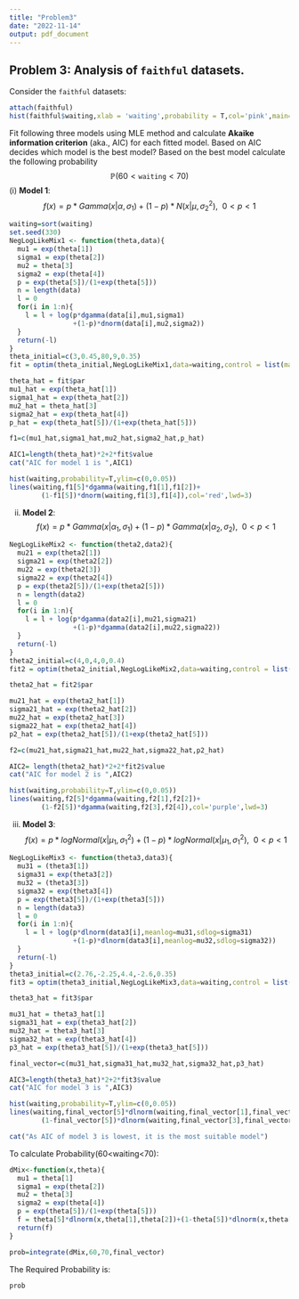 ```yaml
---
title: "Problem3"
date: "2022-11-14"
output: pdf_document
---
```

## Problem 3: Analysis of `faithful` datasets.

Consider the `faithful` datasets:
```r
attach(faithful)
hist(faithful$waiting,xlab = 'waiting',probability = T,col='pink',main='')
```

Fit following three models using MLE method and calculate **Akaike information criterion** (aka., AIC) for each fitted model. Based on AIC decides which model is the best model? Based on the best model calculate the following probability
$$
\mathbb{P}(60<\texttt{waiting}<70)
$$
(i) **Model 1**:
$$
f(x)=p*Gamma(x|\alpha,\sigma_1)+(1-p)*N(x|\mu,\sigma_2^2),~~0<p<1
$$
```r
waiting=sort(waiting)
set.seed(330)
NegLogLikeMix1 <- function(theta,data){
  mu1 = exp(theta[1])
  sigma1 = exp(theta[2])
  mu2 = theta[3]
  sigma2 = exp(theta[4])
  p = exp(theta[5])/(1+exp(theta[5]))
  n = length(data)
  l = 0
  for(i in 1:n){
    l = l + log(p*dgamma(data[i],mu1,sigma1)
                +(1-p)*dnorm(data[i],mu2,sigma2))
  }
  return(-l)
}
theta_initial=c(3,0.45,80,9,0.35)
fit = optim(theta_initial,NegLogLikeMix1,data=waiting,control = list(maxit=1500))

theta_hat = fit$par
mu1_hat = exp(theta_hat[1])
sigma1_hat = exp(theta_hat[2])
mu2_hat = theta_hat[3]
sigma2_hat = exp(theta_hat[4])
p_hat = exp(theta_hat[5])/(1+exp(theta_hat[5]))

f1=c(mu1_hat,sigma1_hat,mu2_hat,sigma2_hat,p_hat)

AIC1=length(theta_hat)*2+2*fit$value
cat("AIC for model 1 is ",AIC1)

hist(waiting,probability=T,ylim=c(0,0.05))
lines(waiting,f1[5]*dgamma(waiting,f1[1],f1[2])+
        (1-f1[5])*dnorm(waiting,f1[3],f1[4]),col='red',lwd=3)

```

(ii) **Model 2**:
$$
f(x)=p*Gamma(x|\alpha_1,\sigma_1)+(1-p)*Gamma(x|\alpha_2,\sigma_2),~~0<p<1
$$
```r

NegLogLikeMix2 <- function(theta2,data2){
  mu21 = exp(theta2[1])
  sigma21 = exp(theta2[2])
  mu22 = exp(theta2[3])
  sigma22 = exp(theta2[4])
  p = exp(theta2[5])/(1+exp(theta2[5]))
  n = length(data2)
  l = 0
  for(i in 1:n){
    l = l + log(p*dgamma(data2[i],mu21,sigma21)
                +(1-p)*dgamma(data2[i],mu22,sigma22))
  }
  return(-l)
}
theta2_initial=c(4,0,4,0,0.4)
fit2 = optim(theta2_initial,NegLogLikeMix2,data=waiting,control = list(maxit=1500))

theta2_hat = fit2$par

mu21_hat = exp(theta2_hat[1])
sigma21_hat = exp(theta2_hat[2])
mu22_hat = exp(theta2_hat[3])
sigma22_hat = exp(theta2_hat[4])
p2_hat = exp(theta2_hat[5])/(1+exp(theta2_hat[5]))

f2=c(mu21_hat,sigma21_hat,mu22_hat,sigma22_hat,p2_hat)

AIC2= length(theta2_hat)*2+2*fit2$value
cat("AIC for model 2 is ",AIC2)

hist(waiting,probability=T,ylim=c(0,0.05))
lines(waiting,f2[5]*dgamma(waiting,f2[1],f2[2])+
        (1-f2[5])*dgamma(waiting,f2[3],f2[4]),col='purple',lwd=3)

```
(iii) **Model 3**:
$$
f(x)=p*logNormal(x|\mu_1,\sigma_1^2)+(1-p)*logNormal(x|\mu_1,\sigma_1^2),~~0<p<1
$$

```r
NegLogLikeMix3 <- function(theta3,data3){
  mu31 = (theta3[1])
  sigma31 = exp(theta3[2])
  mu32 = (theta3[3])
  sigma32 = exp(theta3[4])
  p = exp(theta3[5])/(1+exp(theta3[5]))
  n = length(data3)
  l = 0
  for(i in 1:n){
    l = l + log(p*dlnorm(data3[i],meanlog=mu31,sdlog=sigma31)
                +(1-p)*dlnorm(data3[i],meanlog=mu32,sdlog=sigma32))
  }
  return(-l)
}
theta3_initial=c(2.76,-2.25,4.4,-2.6,0.35)
fit3 = optim(theta3_initial,NegLogLikeMix3,data=waiting,control = list(maxit=1500))

theta3_hat = fit3$par

mu31_hat = theta3_hat[1]
sigma31_hat = exp(theta3_hat[2])
mu32_hat = theta3_hat[3]
sigma32_hat = exp(theta3_hat[4])
p3_hat = exp(theta3_hat[5])/(1+exp(theta3_hat[5]))

final_vector=c(mu31_hat,sigma31_hat,mu32_hat,sigma32_hat,p3_hat)

AIC3=length(theta3_hat)*2+2*fit3$value
cat("AIC for model 3 is ",AIC3)

hist(waiting,probability=T,ylim=c(0,0.05))
lines(waiting,final_vector[5]*dlnorm(waiting,final_vector[1],final_vector[2])+
        (1-final_vector[5])*dlnorm(waiting,final_vector[3],final_vector[4]),lwd=3)

cat("As AIC of model 3 is lowest, it is the most suitable model")
```
To calculate Probability(60<waiting<70):
```r

dMix<-function(x,theta){
  mu1 = theta[1]
  sigma1 = exp(theta[2])
  mu2 = theta[3]
  sigma2 = exp(theta[4])
  p = exp(theta[5])/(1+exp(theta[5]))
  f = theta[5]*dlnorm(x,theta[1],theta[2])+(1-theta[5])*dlnorm(x,theta[3],theta[4])
  return(f)
}

prob=integrate(dMix,60,70,final_vector)
```
The Required Probability is:
```r
prob
```
